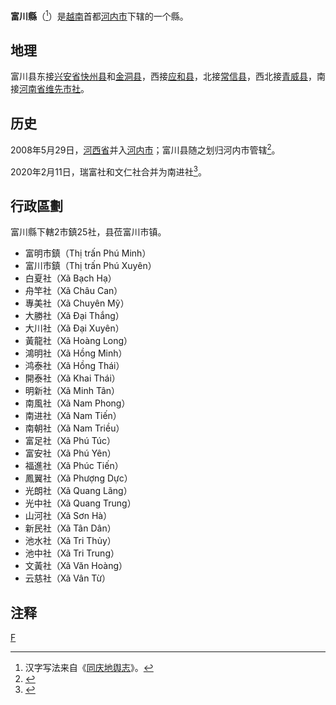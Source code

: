 {{Infobox Settlement
|name                   = 富川县
|settlement_type        = 县
|official_name          = 
|other_name             = 
|native_name            = {{lang|vi|Huyện Phú Xuyên}}
|nickname               = 
|motto                  = 
|image_skyline          = Cao tốc Pháp Vân-Cầu Giẻ, đoạn Phú Xuyên, Hà Nội.JPG
|imagesize              = 
|image_caption          = 
|image_flag             = 
|flag_size              = 
|image_seal             = 
|seal_size              = 
|image_shield           = 
|shield_size            = 
|image_blank_emblem     = 
|blank_emblem_size      = 
|image_map              = {{Infobox mapframe|frame-width=250|zoom=11}}
|mapsize                = 
|map_caption            = 
|image_map1             = Bản đồ Hà Nội.png
|mapsize1               = 
|map_caption1           = 富川县在河内市的位置
|pushpin_map            = Vietnam
|pushpin_label_position = bottom
|pushpin_map_caption    = 富川县在越南的位置
|pushpin_map1           = 
|pushpin_label_position1= 
|pushpin_map_caption1   = 
|subdivision_type       = 国家
|subdivision_name       = {{flag|Vietnam}}
|subdivision_type1      = [[越南行政区划|直辖市]]
|subdivision_name1      = [[河内市|河内市]]
|subdivision_type2      = 行政区划
|subdivision_name2      = 2市镇25社
|subdivision_type3      = 
|subdivision_name3      = 
|seat_type              = 县莅
|seat                   = {{link-vi|富川市镇|Phú Xuyên (thị trấn)}}
|government_type        = 
|leader_title           = 
|leader_name            = 
|leader_title1          = 
|leader_name1           = 
|established_title      = 
|established_date       = 
|area_magnitude         = 
|unit_pref              = 
|area_footnotes         = 
|area_total_km2         = 170.8
|area_land_km2          = 
|area_water_km2         = 
|area_water_percent     = 
|area_urban_km2         = 
|area_metro_km2         = 
|population_as_of       = 2017年
|population_footnotes   = 
|population_note        = 
|population_total       = 211100
|population_density_km2 = auto
|population_metro             = 
|population_density_metro_km2 = 
|population_urban             = 
|population_density_urban_km2 = 
|timezone               = [[越南标准时间|越南标准时间]]
|utc_offset             = +7
|elevation_footnotes    = 
|elevation_m            = 
|coor_type              = 
|coordinates            = 
|postal_code_type       = 
|postal_code            = 
|area_code              = 
|website                = [https://phuxuyen.hanoi.gov.vn 富川县电子信息门户网站]
|footnotes              = 
}}
'''富川縣'''（{{vie|qn=Huyện Phú Xuyên|hn=縣富川}}<ref>汉字写法来自《[[同庆地舆志|同庆地舆志]]》。</ref>）是[[越南|越南]]首都[[河内市|河内市]]下辖的一个縣。

==地理==
富川县东接[[兴安省_(越南)|兴安省]][[快州县|快州县]]和[[金洞县|金洞县]]，西接[[应和县|应和县]]，北接[[常信县|常信县]]，西北接[[青威县|青威县]]，南接[[河南省_(越南)|河南省]][[维先市社|维先市社]]。

==历史==
2008年5月29日，[[河西省_(越南)|河西省]]并入[[河内市|河内市]]；富川县随之划归河内市管辖<ref>{{Cite web |url=https://thuvienphapluat.vn/van-ban/Bat-dong-san/Nghi-quyet-14-2008-QH12-dieu-chinh-dia-gioi-hanh-chinh-giua-tinh-Ha-Tay-va-tinh-Phu-Tho-giua-tinh-Binh-Phuoc-va-tinh-Dong-Nai-68075.aspx |title=Nghị quyết số 14/2008/QH12 về việc điều chỉnh địa giới hành chính giữa tỉnh Hà Tây và tỉnh Phú Thọ, giữa tỉnh Bình Phước và tỉnh Đồng Nai do Quốc hội ban hành |accessdate=2020-02-11 |archive-date=2020-04-01 |archive-url=https://web.archive.org/web/20200401172413/https://thuvienphapluat.vn/van-ban/Bat-dong-san/Nghi-quyet-14-2008-QH12-dieu-chinh-dia-gioi-hanh-chinh-giua-tinh-Ha-Tay-va-tinh-Phu-Tho-giua-tinh-Binh-Phuoc-va-tinh-Dong-Nai-68075.aspx |dead-url=no }}</ref>。

2020年2月11日，瑞富社和文仁社合并为南进社<ref>{{Cite web |url=http://vanban.chinhphu.vn/portal/page/portal/chinhphu/hethongvanban?mode=detail&document_id=199223 |title=Nghị quyết số 895/NQ-UBTVQH14 của ỦY BAN THƯỜNG VỤ QUỐC HỘI : Về việc sắp xếp các đơn vị hành chính cấp xã thuộc thành phố Hà Nội |access-date=2020-02-24 |archive-date=2020-04-02 |archive-url=https://web.archive.org/web/20200402045337/http://vanban.chinhphu.vn/portal/page/portal/chinhphu/hethongvanban?mode=detail&document_id=199223 |dead-url=no }}</ref>。

==行政區劃==
富川縣下轄2市鎮25社，县莅富川市镇。
*富明市鎮（Thị trấn Phú Minh）
*富川市鎮（Thị trấn Phú Xuyên）
*白夏社（Xã Bạch Hạ）
*舟竿社（Xã Châu Can）
*專美社（Xã Chuyên Mỹ）
*大勝社（Xã Đại Thắng）
*大川社（Xã Đại Xuyên）
*黃龍社（Xã Hoàng Long）
*鴻明社（Xã Hồng Minh）
*鸿泰社（Xã Hồng Thái）
*開泰社（Xã Khai Thái）
*明新社（Xã Minh Tân）
*南風社（Xã Nam Phong）
*南进社（Xã Nam Tiến）
*南朝社（Xã Nam Triều）
*富足社（Xã Phú Túc）
*富安社（Xã Phú Yên）
*福進社（Xã Phúc Tiến）
*鳳翼社（Xã Phượng Dực）
*光朗社（Xã Quang Lãng）
*光中社（Xã Quang Trung）
*山河社（Xã Sơn Hà）
*新民社（Xã Tân Dân）
*池水社（Xã Tri Thủy）
*池中社（Xã Tri Trung）
*文黃社（Xã Văn Hoàng）
*云慈社（Xã Vân Từ）

==注释==
{{reflist|2}}

{{河内市行政区划}}
{{越南红河三角洲之县市镇区域划分}}

[[Category:河内市县份|F]]